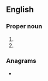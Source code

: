{{also|cant|cânt|çant|can't|ca'n't}}
==English==

===Proper noun===
{{en-proper noun}}

# {{abbreviation of|Canticles|lang=en}}
# {{abbreviation of|Canticle of Canticles|lang=en}}

===Anagrams===
* {{anagrams|en|NCTA}}